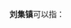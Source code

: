 '''刘集镇'''可以指：
{{PRC admin/disambig|32/03/12/107/000|32/10/81/106/000|32/13/22/112/000|34/03/23/104/000|37/15/24/101/000|41/01/22/112/000|41/13/81/112/000|42/09/22/105/000|61/05/28/114/000}}
{{disambig|cat=三字中国镇名消歧义}}